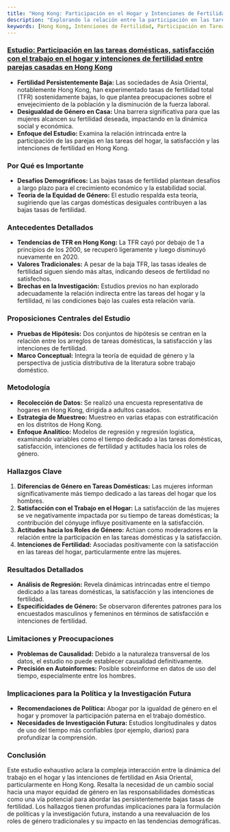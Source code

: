 ```yaml
---
title: "Hong Kong: Participación en el Hogar y Intenciones de Fertilidad"
description: "Explorando la relación entre la participación en las tareas del hogar y las intenciones de fertilidad en Hong Kong, el estudio enfatiza la equidad de género en roles domésticos."
keywords: [Hong Kong, Intenciones de Fertilidad, Participación en Tareas Domésticas, Equidad de Género, Tendencias Demográficas, Implicaciones Políticas, Actitudes hacia Roles de Género, Trabajo Doméstico]
---
```


### [Estudio: Participación en las tareas domésticas, satisfacción con el trabajo en el hogar y intenciones de fertilidad entre parejas casadas en Hong Kong](https://www.tandfonline.com/doi/full/10.1080/17441730.2023.2252633)

* **Fertilidad Persistentemente Baja:** Las sociedades de Asia Oriental, notablemente Hong Kong, han experimentado tasas de fertilidad total (TFR) sostenidamente bajas, lo que plantea preocupaciones sobre el envejecimiento de la población y la disminución de la fuerza laboral.
* **Desigualdad de Género en Casa:** Una barrera significativa para que las mujeres alcancen su fertilidad deseada, impactando en la dinámica social y económica.
* **Enfoque del Estudio:** Examina la relación intrincada entre la participación de las parejas en las tareas del hogar, la satisfacción y las intenciones de fertilidad en Hong Kong.

### **Por Qué es Importante**

* **Desafíos Demográficos:** Las bajas tasas de fertilidad plantean desafíos a largo plazo para el crecimiento económico y la estabilidad social.
* **Teoría de la Equidad de Género:** El estudio respalda esta teoría, sugiriendo que las cargas domésticas desiguales contribuyen a las bajas tasas de fertilidad.

### **Antecedentes Detallados**

* **Tendencias de TFR en Hong Kong:** La TFR cayó por debajo de 1 a principios de los 2000, se recuperó ligeramente y luego disminuyó nuevamente en 2020.
* **Valores Tradicionales:** A pesar de la baja TFR, las tasas ideales de fertilidad siguen siendo más altas, indicando deseos de fertilidad no satisfechos.
* **Brechas en la Investigación:** Estudios previos no han explorado adecuadamente la relación indirecta entre las tareas del hogar y la fertilidad, ni las condiciones bajo las cuales esta relación varía.

### **Proposiciones Centrales del Estudio**

* **Pruebas de Hipótesis:** Dos conjuntos de hipótesis se centran en la relación entre los arreglos de tareas domésticas, la satisfacción y las intenciones de fertilidad.
* **Marco Conceptual:** Integra la teoría de equidad de género y la perspectiva de justicia distributiva de la literatura sobre trabajo doméstico.

### **Metodología**

* **Recolección de Datos:** Se realizó una encuesta representativa de hogares en Hong Kong, dirigida a adultos casados.
* **Estrategia de Muestreo:** Muestreo en varias etapas con estratificación en los distritos de Hong Kong.
* **Enfoque Analítico:** Modelos de regresión y regresión logística, examinando variables como el tiempo dedicado a las tareas domésticas, satisfacción, intenciones de fertilidad y actitudes hacia los roles de género.

### **Hallazgos Clave**

1. **Diferencias de Género en Tareas Domésticas:** Las mujeres informan significativamente más tiempo dedicado a las tareas del hogar que los hombres.
2. **Satisfacción con el Trabajo en el Hogar:** La satisfacción de las mujeres se ve negativamente impactada por su tiempo de tareas domésticas; la contribución del cónyuge influye positivamente en la satisfacción.
3. **Actitudes hacia los Roles de Género:** Actúan como moderadores en la relación entre la participación en las tareas domésticas y la satisfacción.
4. **Intenciones de Fertilidad:** Asociadas positivamente con la satisfacción en las tareas del hogar, particularmente entre las mujeres.

### **Resultados Detallados**

* **Análisis de Regresión:** Revela dinámicas intrincadas entre el tiempo dedicado a las tareas domésticas, la satisfacción y las intenciones de fertilidad.
* **Especificidades de Género:** Se observaron diferentes patrones para los encuestados masculinos y femeninos en términos de satisfacción e intenciones de fertilidad.

### **Limitaciones y Preocupaciones**

* **Problemas de Causalidad:** Debido a la naturaleza transversal de los datos, el estudio no puede establecer causalidad definitivamente.
* **Precisión en Autoinformes:** Posible sobreinforme en datos de uso del tiempo, especialmente entre los hombres.

### **Implicaciones para la Política y la Investigación Futura**

* **Recomendaciones de Política:** Abogar por la igualdad de género en el hogar y promover la participación paterna en el trabajo doméstico.
* **Necesidades de Investigación Futura:** Estudios longitudinales y datos de uso del tiempo más confiables (por ejemplo, diarios) para profundizar la comprensión.

### **Conclusión**

Este estudio exhaustivo aclara la compleja interacción entre la dinámica del trabajo en el hogar y las intenciones de fertilidad en Asia Oriental, particularmente en Hong Kong. Resalta la necesidad de un cambio social hacia una mayor equidad de género en las responsabilidades domésticas como una vía potencial para abordar las persistentemente bajas tasas de fertilidad. Los hallazgos tienen profundas implicaciones para la formulación de políticas y la investigación futura, instando a una reevaluación de los roles de género tradicionales y su impacto en las tendencias demográficas.
